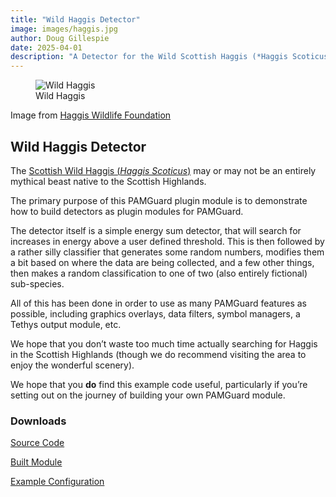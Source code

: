 ```yaml
---
title: "Wild Haggis Detector"
image: images/haggis.jpg
author: Doug Gillespie
date: 2025-04-01
description: "A Detector for the Wild Scottish Haggis (*Haggis Scoticus*)"
---
```


![Wild Haggis](images/haggis.jpg)

Image from [Haggis Wildlife Foundation](https://haggiswildlifefoundation.com/)

## Wild Haggis Detector

The [Scottish Wild Haggis (*Haggis Scoticus*)](https://haggiswildlifefoundation.com/what-is-wild-haggis/) may or may not be an entirely mythical beast native to the Scottish Highlands. 

The primary purpose of this PAMGuard plugin module is to demonstrate how to build detectors as plugin modules for PAMGuard. 

The detector itself is a simple energy sum detector, that will search for increases in energy above a user defined threshold. This is then followed by 
a rather silly classifier that generates some random numbers, modifies them a bit based on where the data are being collected, and a few other things, then 
makes a random classification to one of two (also entirely fictional) sub-species. 

All of this has been done in order to use as many PAMGuard features as possible, including graphics overlays, data filters, symbol managers, a Tethys output module, etc. 

We hope that you don't waste too much time actually searching for Haggis in the Scottish Highlands (though we do recommend visiting the area to enjoy the wonderful scenery). 

We hope that you **do** find this example code useful, particularly if you're setting out on the journey of building your own PAMGuard module. 


### Downloads

[Source Code](https://github.com/PAMGuard/haggis)

[Built Module](https://github.com/PAMGuard/haggis/releases/download/V1.0/Haggis_1_0.jar)

[Example Configuration](https://github.com/PAMGuard/haggis/releases/download/V1.0/HaggisDemo.psfx)
